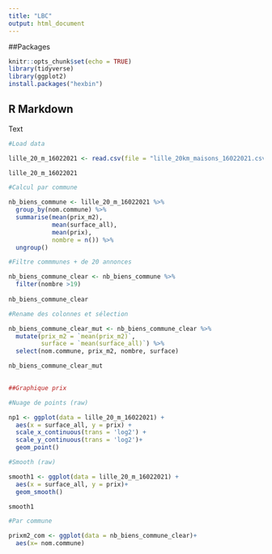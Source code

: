 ```yaml
---
title: "LBC"
output: html_document
---
```


##Packages

```r
knitr::opts_chunk$set(echo = TRUE)
library(tidyverse)
library(ggplot2)
install.packages("hexbin")

```

## R Markdown

Text

```r

#Load data

lille_20_m_16022021 <- read.csv(file = "lille_20km_maisons_16022021.csv")

lille_20_m_16022021

#Calcul par commune

nb_biens_commune <- lille_20_m_16022021 %>%
  group_by(nom.commune) %>%
  summarise(mean(prix_m2),
            mean(surface_all),
            mean(prix),
            nombre = n()) %>%
  ungroup()

#Filtre commmunes + de 20 annonces

nb_biens_commune_clear <- nb_biens_commune %>%
  filter(nombre >19)
  
nb_biens_commune_clear  

#Rename des colonnes et sélection

nb_biens_commune_clear_mut <- nb_biens_commune_clear %>%
  mutate(prix_m2 = `mean(prix_m2)`,
         surface = `mean(surface_all)`) %>%
  select(nom.commune, prix_m2, nombre, surface)

nb_biens_commune_clear_mut
  

##Graphique prix 

#Nuage de points (raw)

np1 <- ggplot(data = lille_20_m_16022021) +
  aes(x = surface_all, y = prix) +
  scale_x_continuous(trans = 'log2') +
  scale_y_continuous(trans = 'log2')+
  geom_point() 

#Smooth (raw)

smooth1 <- ggplot(data = lille_20_m_16022021) +
  aes(x = surface_all, y = prix)+
  geom_smooth()

smooth1 

#Par commune

prixm2_com <- ggplot(data = nb_biens_commune_clear)+
  aes(x= nom.commune)

```
